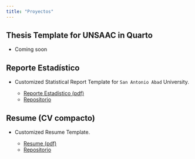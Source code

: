 ```yaml
---
title: "Proyectos"
---
```



## Thesis Template for UNSAAC in Quarto

- Coming soon



## Reporte Estadístico

- Customized Statistical Report Template for `San Antonio Abad` University.
    
    - [Reporte Estadístico (pdf)](pdf/quarto.pdf)
    - [Repositorio](https://github.com/walterqv/ReportR)


## Resume (CV compacto)

- Customized Resume Template.
    
    - [Resume (pdf)](pdf/wqv-resume.pdf)
    - [Repositorio](https://github.com/walterqv/ResumeR)

